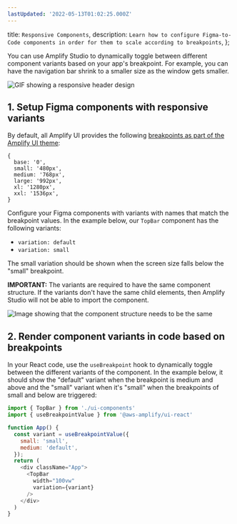```yaml
---
lastUpdated: '2022-05-13T01:02:25.000Z'
---
```

  title: `Responsive Components`,
  description: `Learn how to configure Figma-to-Code components in order for them to scale according to breakpoints`,
};

You can use Amplify Studio to dynamically toggle between different component variants based on your app's breakpoint. For example, you can have the navigation bar shrink to a smaller size as the window gets smaller.

![GIF showing a responsive header design](/images/studio/responsive/responsive-header.gif)

## 1. Setup Figma components with responsive variants

By default, all Amplify UI provides the following [breakpoints as part of the Amplify UI theme](https://ui.docs.amplify.aws/react/theming/responsive#breakpoints):

```
{
  base: '0',
  small: '480px',
  medium: '768px',
  large: '992px',
  xl: '1280px',
  xxl: '1536px',
}
```

Configure your Figma components with variants with names that match the breakpoint values. In the example below, our `TopBar` component has the following variants:
- `variation: default`
- `variation: small`

The small variation should be shown when the screen size falls below the "small" breakpoint.

<Callout warning>

**IMPORTANT:** The variants are required to have the same component structure. If the variants don't have the same child elements, then Amplify Studio will not be able to import the component.

![Image showing that the component structure needs to be the same](/images/studio/responsive/component-structure.png)

</Callout>

## 2. Render component variants in code based on breakpoints

In your React code, use the `useBreakpoint` hook to dynamically toggle between the different variants of the component. In the example below, it should show the "default" variant when the breakpoint is medium and above and the "small" variant when it's "small" when the breakpoints of small and below are triggered:

```js
import { TopBar } from './ui-components'
import { useBreakpointValue } from '@aws-amplify/ui-react'

function App() {
  const variant = useBreakpointValue({
    small: 'small',
    medium: 'default',
  });
  return (
    <div className="App">
      <TopBar
        width="100vw"
        variation={variant}
      />
    </div>
  )
}
